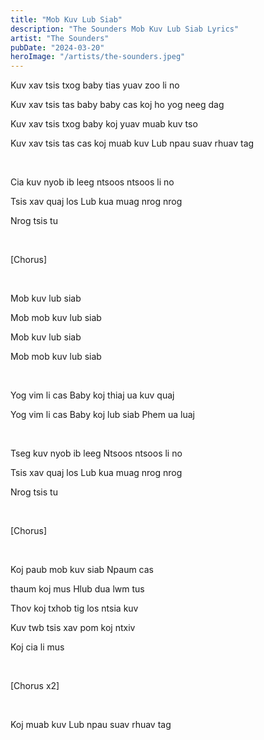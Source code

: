 ```yaml
---
title: "Mob Kuv Lub Siab"
description: "The Sounders Mob Kuv Lub Siab Lyrics"
artist: "The Sounders"
pubDate: "2024-03-20"
heroImage: "/artists/the-sounders.jpeg"
---
```


Kuv xav tsis txog baby tias yuav zoo li no

Kuv xav tsis tas baby baby cas koj ho yog neeg dag

Kuv xav tsis txog baby koj yuav muab kuv tso

Kuv xav tsis tas cas koj muab kuv Lub npau suav rhuav tag

<br />

Cia kuv nyob ib leeg ntsoos ntsoos li no

Tsis xav quaj los Lub kua muag nrog nrog

Nrog tsis tu

<br />

[Chorus]

<br />

Mob kuv lub siab

Mob mob kuv lub siab

Mob kuv lub siab

Mob mob kuv lub siab

<br />

Yog vim li cas Baby koj thiaj ua kuv quaj

Yog vim li cas Baby koj lub siab Phem ua luaj

<br />

Tseg kuv nyob ib leeg Ntsoos ntsoos li no

Tsis xav quaj los Lub kua muag nrog nrog

Nrog tsis tu

<br />

[Chorus]

<br />

Koj paub mob kuv siab Npaum cas

thaum koj mus Hlub dua lwm tus

Thov koj txhob tig los ntsia kuv

Kuv twb tsis xav pom koj ntxiv

Koj cia li mus

<br />

[Chorus x2]

<br />

Koj muab kuv Lub npau suav rhuav tag

